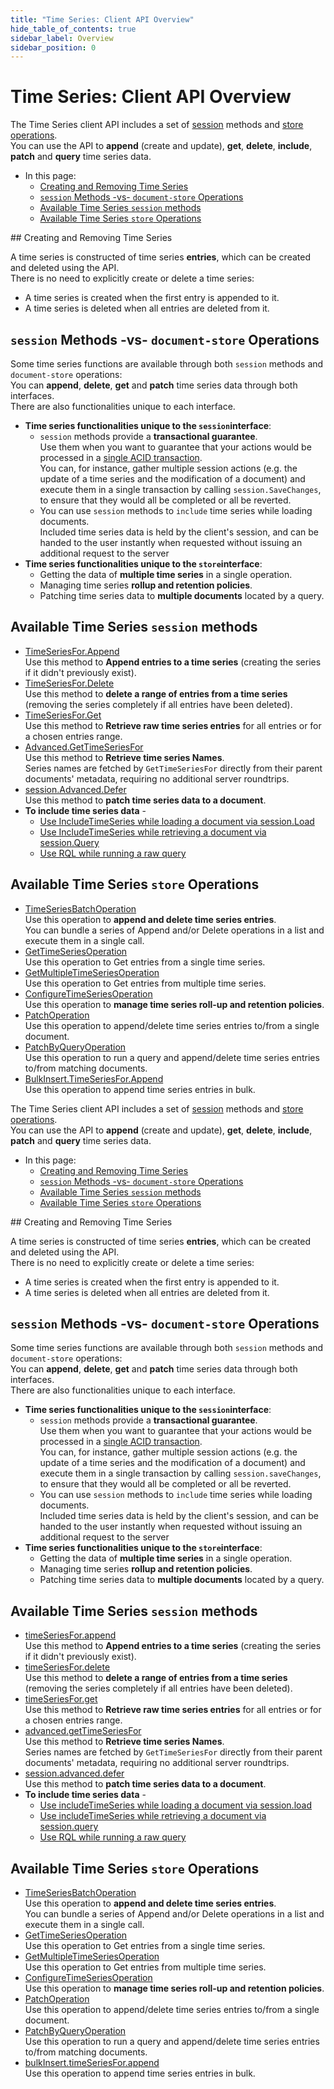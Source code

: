 ---
title: "Time Series: Client API Overview"
hide_table_of_contents: true
sidebar_label: Overview
sidebar_position: 0
---




# Time Series: Client API Overview
<LanguageSwitcher supportedLanguages={supportedLanguages} />
<LanguageContent language="csharp">

<Admonition type="note" title="">

The Time Series client API includes a set of [session](../../../client-api/session/what-is-a-session-and-how-does-it-work.mdx) 
methods and [store](../../../client-api/what-is-a-document-store.mdx) 
[operations](../../../client-api/operations/what-are-operations.mdx).  
You can use the API to **append** (create and update), **get**, 
**delete**, **include**, **patch** and **query** time series data.  

* In this page:  
  * [Creating and Removing Time Series](../../../document-extensions/timeseries/client-api/overview.mdx#creating-and-removing-time-series)  
  * [`session` Methods -vs- `document-store` Operations](../../../document-extensions/timeseries/client-api/overview.mdx#session-methods--vs--document-store-operations)  
  * [Available Time Series `session` methods](../../../document-extensions/timeseries/client-api/overview.mdx#available-time-series-session-methods)  
  * [Available Time Series `store` Operations](../../../document-extensions/timeseries/client-api/overview.mdx#available-time-series-store-operations)  

</Admonition>
## Creating and Removing Time Series

A time series is constructed of time series **entries**, which can 
be created and deleted using the API.  
There is no need to explicitly create or delete a time series:  

  * A time series is created when the first entry is appended to it.  
  * A time series is deleted when all entries are deleted from it.  



## `session` Methods -vs- `document-store` Operations

Some time series functions are available through both `session` methods 
and `document-store` operations:  
You can **append**, **delete**, **get** and **patch** time series data 
through both interfaces.  
There are also functionalities unique to each interface.  

* **Time series functionalities unique to the `session`interface**:  
   * `session` methods provide a **transactional guarantee**.  
     Use them when you want to guarantee that your actions would 
     be processed in a [single ACID transaction](../../../client-api/faq/transaction-support.mdx).  
     You can, for instance, gather multiple session actions 
     (e.g. the update of a time series and the modification 
     of a document) and execute them in a single transaction 
     by calling `session.SaveChanges`, to ensure that they 
     would all be completed or all be reverted.  
   * You can use `session` methods to `include` time series while 
     loading documents.  
     Included time series data is held by the client's session, 
     and can be handed to the user instantly when requested 
     without issuing an additional request to the server  
* **Time series functionalities unique to the `store`interface**:  
   * Getting the data of **multiple time series** in a single operation.  
   * Managing time series **rollup and retention policies**.  
   * Patching time series data to **multiple documents** located by a query.  


## Available Time Series `session` methods

* [TimeSeriesFor.Append](../../../document-extensions/timeseries/client-api/session/append.mdx)  
  Use this method to **Append entries to a time series** 
  (creating the series if it didn't previously exist).  
* [TimeSeriesFor.Delete](../../../document-extensions/timeseries/client-api/session/delete.mdx)  
  Use this method to **delete a range of entries from a time series** 
  (removing the series completely if all entries have been deleted).  
* [TimeSeriesFor.Get](../../../document-extensions/timeseries/client-api/session/get/get-entries.mdx)  
  Use this method to **Retrieve raw time series entries** 
  for all entries or for a chosen entries range.  
* [Advanced.GetTimeSeriesFor](../../../document-extensions/timeseries/client-api/session/get/get-names.mdx)  
  Use this method to **Retrieve time series Names**.  
  Series names are fetched by `GetTimeSeriesFor` directly from their parent documents' 
  metadata, requiring no additional server roundtrips.  
* [session.Advanced.Defer](../../../document-extensions/timeseries/client-api/session/patch.mdx)  
  Use this method to **patch time series data to a document**.  
* **To include time series data** -  
   * [Use IncludeTimeSeries while loading a document via session.Load](../../../document-extensions/timeseries/client-api/session/include/with-session-load.mdx)  
   * [Use IncludeTimeSeries while retrieving a document via session.Query](../../../document-extensions/timeseries/client-api/session/include/with-session-query.mdx)  
   * [Use RQL while running a raw query](../../../document-extensions/timeseries/client-api/session/include/with-raw-queries.mdx)  


## Available Time Series `store` Operations

* [TimeSeriesBatchOperation](../../../document-extensions/timeseries/client-api/operations/append-and-delete.mdx)  
  Use this operation to **append and delete time series entries**.  
  You can bundle a series of Append and/or Delete operations in a list and 
  execute them in a single call.  
* [GetTimeSeriesOperation](../../../document-extensions/timeseries/client-api/operations/get.mdx#gettimeseriesoperation)  
  Use this operation to Get entries from a single time series.  
* [GetMultipleTimeSeriesOperation](../../../document-extensions/timeseries/client-api/operations/get.mdx#getmultipletimeseriesoperation)  
  Use this operation to Get entries from multiple time series.  
* [ConfigureTimeSeriesOperation](../../../document-extensions/timeseries/rollup-and-retention.mdx)  
  Use this operation to **manage time series roll-up and retention policies**.  
* [PatchOperation](../../../document-extensions/timeseries/client-api/operations/patch.mdx#patchoperation)  
  Use this operation to append/delete time series entries to/from a single document.  
* [PatchByQueryOperation](../../../document-extensions/timeseries/client-api/operations/patch.mdx#patchbyqueryoperation)  
  Use this operation to run a query and append/delete time series entries to/from 
  matching documents.
* [BulkInsert.TimeSeriesFor.Append](../../../document-extensions/timeseries/client-api/bulk-insert/append-in-bulk.mdx)  
  Use this operation to append time series entries in bulk.  




</LanguageContent>
<LanguageContent language="nodejs">

<Admonition type="note" title="">

The Time Series client API includes a set of [session](../../../client-api/session/what-is-a-session-and-how-does-it-work.mdx) 
methods and [store](../../../client-api/what-is-a-document-store.mdx) 
[operations](../../../client-api/operations/what-are-operations.mdx).  
You can use the API to **append** (create and update), **get**, 
**delete**, **include**, **patch** and **query** time series data.  

* In this page:  
  * [Creating and Removing Time Series](../../../document-extensions/timeseries/client-api/overview.mdx#creating-and-removing-time-series)  
  * [`session` Methods -vs- `document-store` Operations](../../../document-extensions/timeseries/client-api/overview.mdx#session-methods--vs--document-store-operations)  
  * [Available Time Series `session` methods](../../../document-extensions/timeseries/client-api/overview.mdx#available-time-series-session-methods)  
  * [Available Time Series `store` Operations](../../../document-extensions/timeseries/client-api/overview.mdx#available-time-series-store-operations)  

</Admonition>
## Creating and Removing Time Series

A time series is constructed of time series **entries**, which can 
be created and deleted using the API.  
There is no need to explicitly create or delete a time series:  

  * A time series is created when the first entry is appended to it.  
  * A time series is deleted when all entries are deleted from it.  



## `session` Methods -vs- `document-store` Operations

Some time series functions are available through both `session` methods 
and `document-store` operations:  
You can **append**, **delete**, **get** and **patch** time series data 
through both interfaces.  
There are also functionalities unique to each interface.  

* **Time series functionalities unique to the `session`interface**:  
   * `session` methods provide a **transactional guarantee**.  
     Use them when you want to guarantee that your actions would 
     be processed in a [single ACID transaction](../../../client-api/faq/transaction-support.mdx).  
     You can, for instance, gather multiple session actions 
     (e.g. the update of a time series and the modification 
     of a document) and execute them in a single transaction 
     by calling `session.saveChanges`, to ensure that they 
     would all be completed or all be reverted.  
   * You can use `session` methods to `include` time series while 
     loading documents.  
     Included time series data is held by the client's session, 
     and can be handed to the user instantly when requested 
     without issuing an additional request to the server  
* **Time series functionalities unique to the `store`interface**:  
   * Getting the data of **multiple time series** in a single operation.  
   * Managing time series **rollup and retention policies**.  
   * Patching time series data to **multiple documents** located by a query.  


## Available Time Series `session` methods

* [timeSeriesFor.append](../../../document-extensions/timeseries/client-api/session/append.mdx)  
  Use this method to **Append entries to a time series** 
  (creating the series if it didn't previously exist).  
* [timeSeriesFor.delete](../../../document-extensions/timeseries/client-api/session/delete.mdx)  
  Use this method to **delete a range of entries from a time series** 
  (removing the series completely if all entries have been deleted).  
* [timeSeriesFor.get](../../../document-extensions/timeseries/client-api/session/get/get-entries.mdx)  
  Use this method to **Retrieve raw time series entries** 
  for all entries or for a chosen entries range.  
* [advanced.getTimeSeriesFor](../../../document-extensions/timeseries/client-api/session/get/get-names.mdx)  
  Use this method to **Retrieve time series Names**.  
  Series names are fetched by `GetTimeSeriesFor` directly from their parent documents' 
  metadata, requiring no additional server roundtrips.  
* [session.advanced.defer](../../../document-extensions/timeseries/client-api/session/patch.mdx)  
  Use this method to **patch time series data to a document**.  
* **To include time series data** -  
   * [Use includeTimeSeries while loading a document via session.load](../../../document-extensions/timeseries/client-api/session/include/with-session-load.mdx)  
   * [Use includeTimeSeries while retrieving a document via session.query](../../../document-extensions/timeseries/client-api/session/include/with-session-query.mdx)  
   * [Use RQL while running a raw query](../../../document-extensions/timeseries/client-api/session/include/with-raw-queries.mdx)  


## Available Time Series `store` Operations

* [TimeSeriesBatchOperation](../../../document-extensions/timeseries/client-api/operations/append-and-delete.mdx)  
  Use this operation to **append and delete time series entries**.  
  You can bundle a series of Append and/or Delete operations in a list and 
  execute them in a single call.  
* [GetTimeSeriesOperation](../../../document-extensions/timeseries/client-api/operations/get.mdx#gettimeseriesoperation)  
  Use this operation to Get entries from a single time series.  
* [GetMultipleTimeSeriesOperation](../../../document-extensions/timeseries/client-api/operations/get.mdx#getmultipletimeseriesoperation)  
  Use this operation to Get entries from multiple time series.  
* [ConfigureTimeSeriesOperation](../../../document-extensions/timeseries/rollup-and-retention.mdx)  
  Use this operation to **manage time series roll-up and retention policies**.  
* [PatchOperation](../../../document-extensions/timeseries/client-api/operations/patch.mdx#patchoperation)  
  Use this operation to append/delete time series entries to/from a single document.  
* [PatchByQueryOperation](../../../document-extensions/timeseries/client-api/operations/patch.mdx#patchbyqueryoperation)  
  Use this operation to run a query and append/delete time series entries to/from 
  matching documents.  
* [bulkInsert.timeSeriesFor.append](../../../document-extensions/timeseries/client-api/bulk-insert/append-in-bulk.mdx)  
  Use this operation to append time series entries in bulk.  




</LanguageContent>

<!---
### Time Series Overview
- [Time Series Overview](../../../document-extensions/timeseries/overview)

### Studio Articles
- [Studio Time Series Management](../../../studio/database/document-extensions/time-series)
- [Time Series Settings View](../../../studio/database/settings/time-series-settings)

### Querying and Indexing
- [Time Series Querying](../../../document-extensions/timeseries/querying/overview-and-syntax)
- [Time Series Indexing](../../../document-extensions/timeseries/indexing)

### Policies
- [Time Series Rollup and Retention](../../../document-extensions/timeseries/rollup-and-retention)


-->